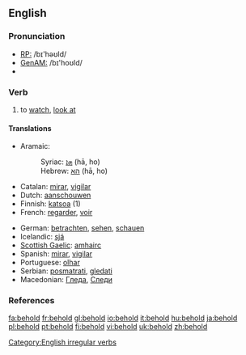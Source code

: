 ==English==

===Pronunciation===
* [[Recieved Pronunciation|RP:]] /bɪ'həʊld/
* [[General American|GenAM:]] /bɪ'hoʊld/
*{{audio|en-us-behold.ogg|Audio (US)}}

===Verb===
{{en-verb|beholds|beholding|beheld|'''[[beheld]]''' or rarely '''[[beholden]]'''}}

# {{transitive}} to [[watch]], [[look at]]

====Translations====
{{top}}
*Aramaic:
*:Syriac: [[ܗܐ]] (hā, ho)
*:Hebrew: [[הא]] (hā, ho)
*Catalan: [[mirar]], [[vigilar]]
*Dutch: [[aanschouwen]]
*Finnish: [[katsoa]] (1)
*French: [[regarder]], [[voir]]
{{mid}}
*German: [[betrachten]], [[sehen]], [[schauen]]
*Icelandic: [[sjá]]
*[[Scottish Gaelic]]: [[amhairc]]
*Spanish: [[mirar]], [[vigilar]]
*Portuguese: [[olhar]]
*Serbian: [[posmatrati]], [[gledati]]
*Macedonian: [[Гледа]], [[Следи]]
{{bottom}}

===References===
{{R:Century 1911}}
{{R:Webster 1913}}

[[Category:English irregular verbs]]

[[fa:behold]]
[[fr:behold]]
[[gl:behold]]
[[io:behold]]
[[it:behold]]
[[hu:behold]]
[[ja:behold]]
[[pl:behold]]
[[pt:behold]]
[[fi:behold]]
[[vi:behold]]
[[uk:behold]]
[[zh:behold]]